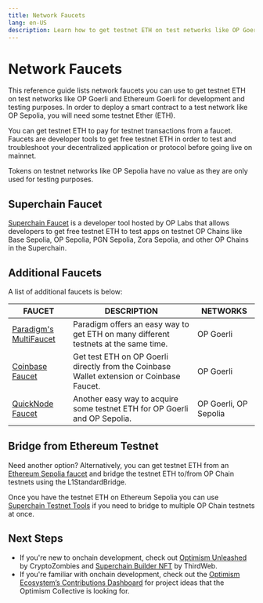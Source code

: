 ```yaml
---
title: Network Faucets
lang: en-US
description: Learn how to get testnet ETH on test networks like OP Goerli and Ethereum Goerli for development and testing purposes.
---
```



# Network Faucets

This reference guide lists network faucets you can use to get testnet ETH on test networks like OP Goerli and Ethereum Goerli for development and testing purposes.
In order to deploy a smart contract to a test network like OP Sepolia, you will need some testnet Ether (ETH).

You can get testnet ETH to pay for testnet transactions from a faucet. Faucets are developer tools to get free testnet ETH in order to test and troubleshoot your decentralized application or protocol before going live on mainnet.

<Callout type="info">
  Tokens on testnet networks like OP Sepolia have no value as they are only used for testing purposes.
</Callout>

## Superchain Faucet

[Superchain Faucet](https://app.optimism.io/faucet?utm_source=docs) is a developer tool hosted by OP Labs that allows developers to get free testnet ETH to test apps on testnet OP Chains like Base Sepolia, OP Sepolia, PGN Sepolia, Zora Sepolia, and other OP Chains in the Superchain.

## Additional Faucets

A list of additional faucets is below:

|                       FAUCET                        |                                           DESCRIPTION                                            |    NETWORKS    |
|-----------------------------------------------------|--------------------------------------------------------------------------------------------------|--------------|
| [Paradigm's MultiFaucet](https://faucet.paradigm.xyz/)    | Paradigm offers an easy way to get ETH on many different testnets at the same time. | OP Goerli  |
| [Coinbase Faucet](https://coinbase.com/faucets/optimism-goerli-faucet)    | Get test ETH on OP Goerli directly from the Coinbase Wallet extension or Coinbase Faucet. | OP Goerli  |
| [QuickNode Faucet](https://faucet.quicknode.com/optimism/)    | Another easy way to acquire some testnet ETH for OP Goerli and OP Sepolia. | OP Goerli, OP Sepolia  |

## Bridge from Ethereum Testnet

Need another option? Alternatively, you can get testnet ETH from an [Ethereum Sepolia faucet](https://sepoliafaucet.com/) and bridge the testnet ETH to/from OP Chain testnets using the L1StandardBridge.

Once you have the testnet ETH on Ethereum Sepolia you can use [Superchain Testnet Tools](https://www.superchain.tools/) if you need to bridge to multiple OP Chain testnets at once.

## Next Steps

-   If you're new to onchain development, check out [Optimism Unleashed](https://cryptozombies.io/en/optimism) by CryptoZombies and [Superchain Builder NFT](https://blog.thirdweb.com/optimism-superchain-faucet-nft) by ThirdWeb.
-   If you're familiar with onchain development, check out the [Optimism Ecosystem’s Contributions Dashboard](https://optimism.io/ideas/) for project ideas that the Optimism Collective is looking for.
